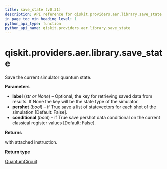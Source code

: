 ```yaml
---
title: save_state (v0.31)
description: API reference for qiskit.providers.aer.library.save_state in qiskit v0.31
in_page_toc_min_heading_level: 1
python_api_type: function
python_api_name: qiskit.providers.aer.library.save_state
---
```


<span id="qiskit-providers-aer-library-save-state" />

# qiskit.providers.aer.library.save\_state

<Function id="qiskit.providers.aer.library.save_state" isDedicatedPage={true} github="https://github.com/qiskit/qiskit-aer/tree/stable/0.9/qiskit/providers/aer/library/save_instructions/save_state.py" signature="save_state(self, label=None, pershot=False, conditional=False)">
  Save the current simulator quantum state.

  **Parameters**

  *   **label** (*str or None*) – Optional, the key for retrieving saved data from results. If None the key will be the state type of the simulator.
  *   **pershot** (*bool*) – if True save a list of statevectors for each shot of the simulation \[Default: False].
  *   **conditional** (*bool*) – if True save pershot data conditional on the current classical register values \[Default: False].

  **Returns**

  with attached instruction.

  **Return type**

  [QuantumCircuit](qiskit.circuit.QuantumCircuit "qiskit.circuit.QuantumCircuit")
</Function>

